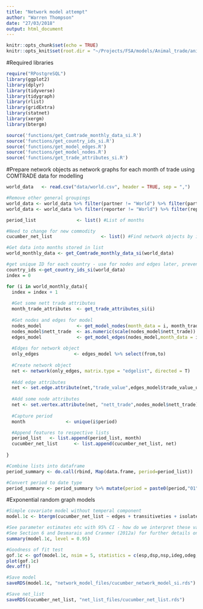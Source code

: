 ```yaml
---
title: "Network model attempt"
author: "Warren Thompson"
date: "27/03/2018"
output: html_document
---
```


```r
knitr::opts_chunk$set(echo = TRUE)
knitr::opts_knit$set(root.dir = "~/Projects/FSA/models/Animal_trade/animal_trade_paper/cluster_communities_network_graphs")
```

#Required libraries
```r
require("RPostgreSQL")
library(ggplot2)
library(dplyr)
library(tidyverse)
library(tidygraph)
library(rlist)
library(gridExtra)
library(statnet)
library(xergm)
library(btergm)
```

```r
source('functions/get_Comtrade_monthly_data_si.R')
source('functions/get_country_ids_si.R')
source('functions/get_model_edges.R')
source('functions/get_model_nodes.R')
source('functions/get_trade_attributes_si.R')
```

#Prepare network objects as network graphs for each month of trade using COMTRADE data for modelling
```r
world_data   <- read.csv("data/world.csv", header = TRUE, sep = ",")

#Remove other general groupings
world_data <- world_data %>% filter(partner != "World") %>% filter(partner != "EU-27")%>% filter(partner != "Other Asia, nes") %>% filter(partner != "Other Europe, nes") %>% filter(partner != "Area, nes")
world_data <- world_data %>% filter(reporter != "World") %>% filter(reporter != "EU-27")%>% filter(reporter != "Other Asia, nes") %>% filter(reporter != "Other Europe, nes") %>% filter(reporter != "Area, nes")

period_list               <- list() #List of months

#Need to change for new commodity 
cucumber_net_list                  <- list() #Find network objects by index eg. net_list[[24]]

#Get data into months stored in list
world_monthly_data <- get_Comtrade_monthly_data_si(world_data)

#get unique ID for each country - use for nodes and edges later, prevent renaming of country with different ID each time loop runs
country_ids <-get_country_ids_si(world_data)
index = 0

for (i in world_monthly_data){
  index = index + 1
  
  #Get some nett trade attributes 
  month_trade_attributes  <- get_trade_attributes_si(i)
  
  #Get nodes and edges for model
  nodes_model             <- get_model_nodes(month_data = i, month_trade_attributes,country_ids)
  nodes_model$nett_trade  <- as.numeric(scale(nodes_model$nett_trade))
  edges_model             <- get_model_edges(nodes_model,month_data = i)
  
  #Edges for network object
  only_edges             <- edges_model %>% select(from,to)
  
  #Create network object
  net <- network(only_edges, matrix.type = "edgelist", directed = T)
  
  #Add edge attributes
  net <- set.edge.attribute(net,"trade_value",edges_model$trade_value_usd)
  
  #Add some node attributes 
  net <- set.vertex.attribute(net, "nett_trade",nodes_model$nett_trade)
  
  #Capture period
  month               <- unique(i$period)

  #Append features to respective lists
  period_list   <- list.append(period_list, month)
  cucumber_net_list      <- list.append(cucumber_net_list, net)
  
}

#Combine lists into dataframe
period_summary <- do.call(rbind, Map(data.frame, period=period_list))

#Convert period to date type
period_summary <- period_summary %>% mutate(period = paste0(period,"01")) %>% mutate(period = as.Date(period, "%Y%m%d"))

```

#Exponential random graph models
```r

#Simple covariate model without temperal component
model.1c <- btergm(cucumber_net_list ~ edges + transitiveties + isolates + mutual + odegree1.5 + idegree1.5 + memory(type = "stability"), R = 100, parallel = "snow",  ncpus = 2)

#See parameter estimates etc with 95% CI - how do we interpret these values?
#See Section 6 and Desmarais and Cranmer (2012a) for further details on interpretation of ERGMs and TERGMs.
summary(model.1c, level = 0.95)

#Goodness of fit test
gof.1c <- gof(model.1c, nsim = 5, statistics = c(esp,dsp,nsp,ideg,odeg,geodesic))
plot(gof.1c)
dev.off()

#Save model
saveRDS(model.1c, "network_model_files/cucumber_network_model_si.rds")

#Save net_list
saveRDS(cucumber_net_list, "net_list_files/cucumber_net_list.rds")
```
